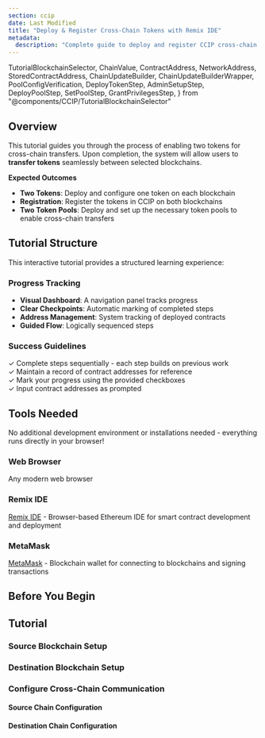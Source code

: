 ```yaml
---
section: ccip
date: Last Modified
title: "Deploy & Register Cross-Chain Tokens with Remix IDE"
metadata:
  description: "Complete guide to deploy and register CCIP cross-chain tokens using Remix IDE, by leveraging the Cross-Chain Token (CCT) standard. Learn step-by-step token deployment, pool configuration, and cross-chain setup. No development environment needed."
---
```


  TutorialBlockchainSelector,
  ChainValue,
  ContractAddress,
  NetworkAddress,
  StoredContractAddress,
  ChainUpdateBuilder,
  ChainUpdateBuilderWrapper,
  PoolConfigVerification,
  DeployTokenStep,
  AdminSetupStep,
  DeployPoolStep,
  SetPoolStep,
  GrantPrivilegesStep,
} from "@components/CCIP/TutorialBlockchainSelector"

## Overview

This tutorial guides you through the process of enabling two tokens for cross-chain transfers. Upon completion, the system will allow users to **transfer tokens** seamlessly between selected blockchains.

**Expected Outcomes**

- **Two Tokens**: Deploy and configure one token on each blockchain
- **Registration**: Register the tokens in CCIP on both blockchains
- **Two Token Pools**: Deploy and set up the necessary token pools to enable cross-chain transfers

## Tutorial Structure

This interactive tutorial provides a structured learning experience:

### Progress Tracking

- **Visual Dashboard**: A navigation panel tracks progress
- **Clear Checkpoints**: Automatic marking of completed steps
- **Address Management**: System tracking of deployed contracts
- **Guided Flow**: Logically sequenced steps

### Success Guidelines

✓ Complete steps sequentially - each step builds on previous work  
✓ Maintain a record of contract addresses for reference  
✓ Mark your progress using the provided checkboxes  
✓ Input contract addresses as prompted

## Tools Needed

<Aside type="note" title="Development Environment">
  No additional development environment or installations needed - everything runs directly in your browser!
</Aside>

### Web Browser

Any modern web browser

### Remix IDE

[Remix IDE](https://remix.ethereum.org) - Browser-based Ethereum IDE for smart contract development and deployment

### MetaMask

[MetaMask](https://metamask.io/) - Blockchain wallet for connecting to blockchains and signing transactions

## Before You Begin

<PrerequisitesCard client:load />

<TutorialBlockchainSelector client:load />

<ContractsImportCard client:load />

## Tutorial

### Source Blockchain Setup

<DeployTokenStep chain="source" client:load />

<AdminSetupStep chain="source" client:load />

<DeployPoolStep chain="source" client:load />

<SetPoolStep chain="source" client:load />

### Destination Blockchain Setup

<DeployTokenStep chain="destination" client:load />

<AdminSetupStep chain="destination" client:load />

<DeployPoolStep chain="destination" client:load />

<SetPoolStep chain="destination" client:load />

### Configure Cross-Chain Communication

#### Source Chain Configuration

<GrantPrivilegesStep chain="source" client:load />

<ChainUpdateBuilderWrapper chain="source" client:load />

<PoolConfigVerification chain="source" client:load />

#### Destination Chain Configuration

<GrantPrivilegesStep chain="destination" client:load />

<ChainUpdateBuilderWrapper chain="destination" client:load />

<PoolConfigVerification chain="destination" client:load />
